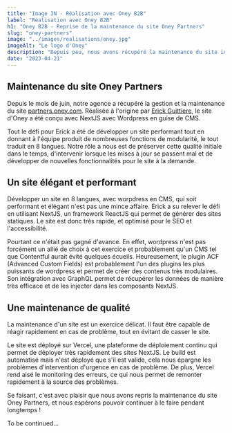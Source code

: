 ```yaml
---
title: "Image IN - Réalisation avec Oney B2B"
label: "Réalisation avec Oney B2B"
h1: "Oney B2B - Reprise de la maintenance du site Oney Partners"
slug: "oney-partners"
image: "../images/realisations/oney.jpg"
imageAlt: "Le logo d'Oney"
description: "Depuis peu, nous avons récupéré la maintenance du site internet partners de Oney Bank."
date: "2023-04-21"
---
```


## Maintenance du site Oney Partners

Depuis le mois de juin, notre agence a récupéré la gestion et la maintenance du site [partners.oney.com](https://partners.oney.com/). Réalisée à l'origine par [Erick Guittiere](https://www.rkgttr.com/oney-b2b), le site d'Oney a été conçu avec NextJS avec Wordpress en guise de CMS.

Tout le défi pour Erick a été de développer un site performant tout en donnant à l'équipe produit de nombreuses fonctions de modularité, le tout traduit en 8 langues. Notre rôle a nous est de préserver cette qualité initiale dans le temps, d'intervenir lorsque les mises à jour se passent mal et de développer de nouvelles fonctionnalités pour le site à la demande.

## Un site élégant et performant

Développer un site en 8 langues, avec worpdress en CMS, qui soit performant et élégant n'est pas une mince affaire. Erick a su relever le défi en utilisant NextJS, un framework ReactJS qui permet de générer des sites statiques. Le site est donc très rapide, et optimisé pour le SEO et l'accessibilité.

Pourtant ce n'était pas gagné d'avance. En effet, wordpress n'est pas forcément un allié de choix à cet exercice et probablement qu'un CMS tel que Contentful aurait évité quelques écueils. Heureusement, le plugin ACF (Advanced Custom Fields) est probablement l'un des plugins les plus puissants de wordpress et permet de créer des contenus très modulaires. Son intégration avec GraphQL permet de récupérer les données de manière très efficace et de les injecter dans les composants NextJS.

## Une maintenance de qualité

La maintenance d'un site est un exercice délicat. Il faut être capable de réagir rapidement en cas de problème, tout en évitant de casser le site.

Le site est déployé sur Vercel, une plateforme de déploiement continu qui permet de déployer très rapidement des sites NextJS. Le build est automatisé mais n'est déployé que s'il est valide, cela nous épargne les problèmes d'intervention d'urgence en cas de problème. De plus, Vercel rend aisé le monitoring des erreurs, ce qui nous permet de remonter rapidement à la source des problèmes.

Se faisant, c'est avec plaisir que nous avons repris la maintenance du site Oney Partners, et nous espérons pouvoir continuer à le faire pendant longtemps !

To be continued...
